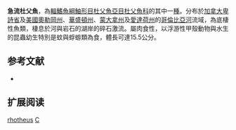 {{Speciesbox
| name = 急流杜父魚
| image = 
| image_width = 250px
| status = NE
| status_system = IUCN3.1
| genus = Cottus
| species = rhotheus
| authority = [[Smith|Smith]], 1882
| synonyms = *''Cottus rhothea''<br /><small>Smith, 1882</small>
*''Uranidea rhothea''<br /><small>Smith, 1882</small>
}}
'''急流杜父魚'''，為[[輻鰭魚綱|輻鰭魚綱]][[鮋形目|鮋形目]][[杜父魚亞目|杜父魚亞目]][[杜父魚科|杜父魚科]]的其中一[[種|種]]。分布於[[加拿大|加拿大]][[卑詩省|卑詩省]]及[[美國|美國]][[奧勒岡州|奧勒岡州]]、[[華盛頓州|華盛頓州]]、[[蒙大拿州|蒙大拿州]]及[[愛達荷州|愛達荷州]]的[[哥倫比亞河|哥倫比亞河]]流域，為底棲性魚類，棲息於河與岩石的湖岸的碎石激流。屬肉食性，以浮游性甲殼動物與水生的昆蟲幼生特別是蚊與蜉蝣類為食，體長可達15.5公分。

== 参考文献 ==
*{{FishBase_species|genus=Cottus|species=rhotheus|year=2011|month=12}}

== 扩展阅读 ==
{{refbegin}}
{{wikispecies-inline|Cottus rhotheus|急流杜父魚}}
{{refend}}
{{Taxonbar|from=Q6397916}}

[[Category:杜父魚屬|rhotheus]]
[[Category:1882年描述的鱼类|C]]

{{鮋形目小作品}}